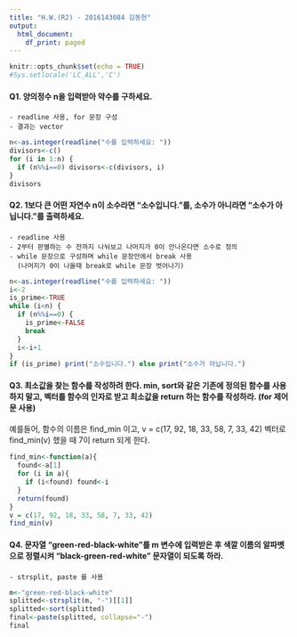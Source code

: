 ```yaml
---
title: "H.W.(R2) - 2016143084 김동현"
output:
  html_document:
    df_print: paged
---
```

```r
knitr::opts_chunk$set(echo = TRUE) 
#Sys.setlocale('LC_ALL','C')
```


#### Q1. 양의정수 n을 입력받아 약수를 구하세요. 

    - readline 사용, for 문장 구성
    - 결과는 vector
    
```r
n<-as.integer(readline("수를 입력하세요: "))
divisors<-c()
for (i in 1:n) {
  if (n%%i==0) divisors<-c(divisors, i)
}
divisors
```

#### Q2. 1보다 큰 어떤 자연수 n이 소수라면 "소수입니다."를, 소수가 아니라면 "소수가 아닙니다."를 출력하세요.

    - readline 사용
    - 2부터 판별하는 수 전까지 나눠보고 나머지가 0이 안나온다면 소수로 정의
    - while 문장으로 구성하며 while 문장안에서 break 사용
      (나머지가 0이 나올때 break로 while 문장 벗어나기)
    
    
```r
n<-as.integer(readline("수를 입력하세요: "))
i<-2
is_prime<-TRUE
while (i<n) {
  if (n%%i==0) {
    is_prime<-FALSE
    break
  }
  i<-i+1
}
if (is_prime) print("소수입니다.") else print("소수가 아닙니다.")
```


#### Q3. 최소값을 찾는 함수를 작성하려 한다. min, sort와 같은 기존에 정의된 함수를 사용하지 말고, 벡터를 함수의 인자로 받고 최소값을 return 하는 함수를 작성하라. (for 제어문 사용)

예를들어, 함수의 이름은 find_min 이고, v = c(17, 92, 18, 33, 58, 7, 33, 42) 벡터로 find_min(v) 했을 때 7이 return 되게 한다.
    
```r
find_min<-function(a){
  found<-a[1]
  for (i in a){
    if (i<found) found<-i
  }
  return(found)
}
v = c(17, 92, 18, 33, 58, 7, 33, 42)
find_min(v)
```

#### Q4. 문자열 "green-red-black-white"를 m 변수에 입력받은 후 색깔 이름의 알파벳으로 정렬시켜 "black-green-red-white" 문자열이 되도록 하라.


    - strsplit, paste 를 사용 
 
    
```r
m<-"green-red-black-white"
splitted<-strsplit(m, "-")[[1]]
splitted<-sort(splitted)
final<-paste(splitted, collapse="-")
final
```